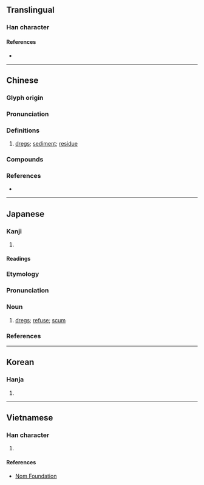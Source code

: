 {{character info/new}}
==Translingual==

===Han character===
{{Han char|rn=85|rad=水|as=10|sn=13|four=33141|canj=EJYJ|ids=⿰氵宰}}

====References====
* {{Han ref|kx=0643.050|dkj=18034|dj=1050.120|hdz=31709.010|uh=6ED3|ud=28371|bh=B7BA|bd=47034}}

----

==Chinese==
{{zh-forms}}

===Glyph origin===
{{Han etym}}

===Pronunciation===
{{zh-pron
|m=zǐ
|c=zi2
|h=pfs=
|md=
|mn=ml:chái/qz:chír/xm,zz:chú/tw:tái/tw:cháiⁿ/tw:lái
|mn_note=chái - vernacular; chír/chú - literary
|w=
|mc=y
|oc=y
|cat=n
}}

===Definitions===
{{zh-hanzi}}

# [[dregs]]; [[sediment]]; [[residue]]

===Compounds===
{{zh-der|囂滓|秕滓|渣滓|滓穢|滓方|泥滓}}

===References===
* {{thcwd|9716}}

----

==Japanese==

===Kanji===
{{ja-kanji|grade=|rs=水10}}

# {{rfdef|ja|sort=水10}}

====Readings====
{{ja-readings
|on=さい, し
|kun=おり-, かす-
}}

===Etymology===
{{wp|lang=ja}}
{{ja-kanjitab|かす|yomi=k}}
{{rfe|ja}}

===Pronunciation===
{{ja-pron|かす|y=k|acc=1|acc_ref=DJR}}

===Noun===
{{ja-noun|かす|カス}}

# [[dreg|dregs]]; [[refuse]]; [[scum]]
#: {{ja-usex|[[消しゴム]]の'''カス'''|けしゴム の '''カス'''|eraser '''dust'''}}

===References===
<references/>

----

==Korean==

===Hanja===
{{ko-hanja|hangeul=재|eumhun=|rv=jae|mr=chae|y=cay}}

# {{rfdef|ko|sort=水10}}

----

==Vietnamese==

===Han character===
{{vi-hantu|[[chỉ]], [[trể]]|rs=水10}}

# {{rfdef|vi|sort=水10}}

====References====
* [http://nomfoundation.org/common/nom_details.php?codepoint=6ed3 Nom Foundation]